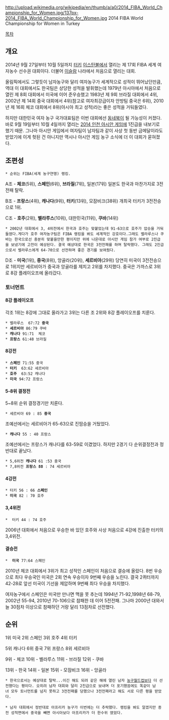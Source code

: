 http://upload.wikimedia.org/wikipedia/en/thumb/a/a0/2014_FIBA_World_Championship_for_Women.jpg/137px-2014_FIBA_World_Championship_for_Women.jpg
2014 FIBA World Championship for Women in Turkey

[[목차]]

== 개요 ==
2014년 9월 27일부터 10월 5일까지 [[터키]] [[이스탄불]]에서 열리는 제 17회 FIBA 세계 여자농수 선수권 대회이다. 더불어 [[이슬람]] 나라에서 처음으로 열리는 대회.

올림픽에서도 그렇듯이 남자농구와 달리 여자농구가 세계적으로 성적이 뛰어났던만큼,역대 이 대회에서도 한국팀은 상당한 성적을 발휘했는데 1979년 아시아에서 처음으로 열린 제 8회 대회에서 미국에 이어 준우승했고 1983년 제 9회 브라질 대회에서 4위, 2002년 제 14회 중국 대회에서 4위(참고로 여자최강급이자 안방팀 중국은 6위), 2010년 제 16회 체코 대회에서 8위(아시아 최고 성적)라는 좋은 성적을 거둬들였다.

하지만 대한민국 여자 농구 국가대표팀은 이번 대회에선 [[동네북]]이 될 가능성이 커졌다. 바로 9월 19일부터 10월 4일까지 열리는 [[2014 인천 아시안 게임]]에 1진급을 내보기로 했기 때문. 그나마 아시안 게임에서 여자팀이 남자팀과 같이 사상 첫 동반 금메달이라도 받았기에 이게 헛된 건 아니지만 역시나 아시안 게임 농구 소식에 더 이 대회가 묻혀졌다.

== 조편성 ==
 * 순위는 FIBA(세계 농구연맹) 랭킹.

A조 - '''체코'''(5위), '''스페인'''(6위), '''브라질'''(7위), 일본(17위)
일본도 한국과 마찬가지로 3전전패 탈락.
 
B조 - '''프랑스'''(4위), '''캐나다'''(9위), '''터키'''(13위), 모잠비크(38위)
개최국 터키가 3전전승으로 1위.

C조 - '''호주'''(2위), '''벨라루스'''(10위), 대한민국(11위), '''쿠바'''(14위)

 * 2002년 대회에서 3, 4위전에서 한국과 호주는 맞붙었는데 91-63으로 호주가 압승을 거둬들였다.게다가 호주 여자농구팀은 FIBA 랭킹을 봐도 세계적인 강호이다.그래도 벨라루스나 쿠바는 한국으로선 충분히 맞붙을만한 평이지만 위에 나온대로 아시안 게임 참가 여부로 2진급을 보냈기에 고전이 예상된다. 결국 예상대로 한국은 3전전패를 하며 탈락했다. 그래도 2진급으로서 벨라루스에게 64-70으로 선전하며 좋은 경기를 보여줬다.

D조 - '''미국'''(1위), '''중국'''(8위), 앙골라(20위), '''세르비아'''(29위)
당연히 미국이 3전전승으로 1위지만 세르비아가 중국과 앙골라를 제치고 2위를 차지했다. 중국은 가까스로 3위로 8강 플레이오프에 올라갔다.

=== 토너먼트 ===
==== 8강 플레이오프 ====
각조 1위는 8강에 그대로 올라가고 3위는 다른 조 2위와 8강 플레이오프를 치룬다.

 * 벨라루스  67:72 '''중국'''
 * '''세르비아''' 86:79 쿠바
 * '''캐나다''' 91:71  체코
 * '''프랑스''' 61:48 브라질
==== 8강전 ====
 * '''스페인''' 71:55 중국
 * '''터키'''  63:62 세르비아
 * '''호주'''  63:52 캐나다
 * '''미국''' 94:72 프랑스
==== 5-8위 결정전 ====
5~8위 순위 결정경기만 치룬다.

 * 세르비아 69 : 85 '''중국'''
조예선에서는 세르비아가 65-63으로 진땀승을 거뒀었다.
 * '''캐나다''' 55 : 40 프랑스
조예선에서는 프랑스가 캐나다를 63-59로 이겼었다. 하지만 2경기 다 순위결정전과 정반대로 끝났다.

 * 5,6위전 '''캐나다''' 61 :53 중국
 * 7,8위전 '''프랑스 88''' : 74 세르비아

==== 4강전 ====
 * 터키 56 : 66 '''스페인'''
 * '''미국''' 82 : 70 호주
==== 3,4위전 ====
 *  터키 44 : 74 호주

2006년 대회에서 처음으로 우승한 바 있던 호주와 사상 처음으로 4강에 진출한 터키의 3,4위전.

==== 결승전 ====
 *  '''미국''' 77:64 스페인

2010년 체코 대회에서 3위가 최고 성적인 스페인이 처음으로 결승에 올랐다. 8번 우승으로 최다 우승국인 미국은 2회 연속 우승이자 9번째 우승을 노린다. 결국 2퀴터까지 42-28로 앞선 미국이 기선을 제압하며 9번째 최다 우승을 차지했다.

여자농구에서 스페인은 미국만 만나면 맥을 못 추는데 1994년 71-92,1998년 68-79, 2002년 55-94, 2010년 70-106으로 참패한 데 이어 5전전패. 그나마 2000년 대와서 늘 30점차 이상으로 참패하던 거랑 달리 13점차로 선전했다.

== 순위 ==
1위 미국
2위 스페인
3위 호주
4위 터키

5위 캐나다
6위 중국
7위 프랑스
8위 세르비아

9위  - 체코
10위 - 벨라루스
11위 - 브라질
12위 - 쿠바

13위 - 한국
14위 - 일본
15위 - 모잠비크
16위 - 앙골라

 * 한국으로서는 예상대로 탈락...이긴 해도 되려 같은 해에 열린 남자 [[농구월드컵]]보다 더 선전했다는 평이다. 오히려 남자 대회와 달리 2진급으로 보내며 더 포기했음에도 똑같이 남녀 모두 토너먼트를 넘지 못하고 3전전패를 당했으나 3전전패라고 해도 서로 다른 평을 받았다.
 
 * 남자 대회에서 정반대로 아프리카 농구가 이번에는 더 추락했다. 랭킹을 봐도 알겠지만 종전 성적면에서 중국을 빼면 아시아보다 아프리카가 더 한수위 였었다.
